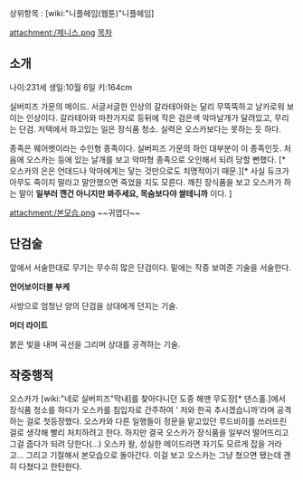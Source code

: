 상위항목 : [wiki:"니플헤임(웹툰)"니플헤임] 

attachment:/제니스.png
[[목차]] 
== 소개 ==

나이:231세
생일:10월 6일
키:164cm

실버피즈 가문의 메이드. 서글서글한 인상의 갈라테아와는 달리 무뚝뚝하고 날카로워 보이는 인상이다. 갈라테아와 마찬가지로 등뒤에 작은 검은색 악마날개가 달려있고, 무리는 단검. 저택에서 하고있는 일은 장식품 청소. 실력은 오스카보다는 못하는 듯 하다.

종족은 웨어뱃이라는 수인형 종족이다. 실버피즈 가문의 하인 대부분이 이 종족인듯. 처음에 오스카는 등에 있는 날개를 보고 악마형 종족으로 오인해서 되려 당할 뻔했다. [* 오스카의 은은 언데드나 악마에게는 닿는 것만으로도 치명적이기 때문.][* 사실 듀크가 아무도 죽이지 말라고 말안했으면 죽었을 지도 모른다. 깨진 장식품을 보고 오스카가 하는 말이 ''' 일부러 깬건 아니지만 봐주세요, 목숨보다야 쌀테니까''' 이다. ]

attachment:/본모습.png
~~귀엽다~~

== 단검술 ==
앞에서 서술한대로 무기는 무수히 많은 단검이다. 밑에는 작중 보여준 기술을 서술한다.

''' 언어보이더블 부케 '''

사방으로 엄청난 양의 단검을 상대에게 던지는 기술.

''' 머더 라이트 '''

붉은 빛을 내며 곡선을 그리며 상대를 공격하는 기술.

== 작중행적 ==
오스카가 [wiki:"네로 실버피즈"막내]를 찾아다니던 도중 해맨 무도장[* 댄스홀.]에서 장식품 청소를 하다가 오스카를 침입자로 간주하여 ' 저와 한곡 추시겠습니까'라며 공격하는 걸로 첫등장했다. 오스카와 다른 일행들이 정문을 맡고있던 루드비히를 쓰러뜨린 걸로 생각해 빨리 처치하려고 한다. 하지만 결국 오스카가 장식품을 일부러 떨어뜨리고 그걸 줍다가 되려 당한다(...) 오스카 왈, 성실한 메이드라면 자기도 모르게 잡을 거라고... 그리고 기절해서 본모습으로 돌아간다. 이걸 보고 오스카는 그냥 쳤으면 됐는데 괜히 다쳤다고 한탄한다.

